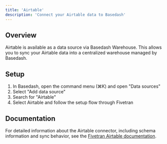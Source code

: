 ```yaml
---
title: 'Airtable'
description: 'Connect your Airtable data to Basedash'
---
```


## Overview

Airtable is available as a data source via Basedash Warehouse. This allows you to sync your Airtable data into a centralized warehouse managed by Basedash.

## Setup

1. In Basedash, open the command menu (⌘K) and open "Data sources"
2. Select "Add data source"
3. Search for "Airtable"
4. Select Airtable and follow the setup flow through Fivetran

## Documentation

For detailed information about the Airtable connector, including schema information and sync behavior, see the [Fivetran Airtable documentation](https://fivetran.com/docs/connectors/applications/airtable).
